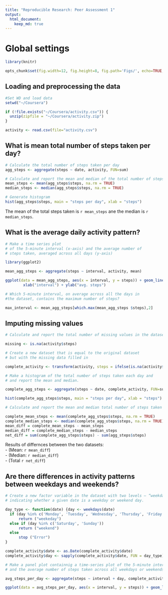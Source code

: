 ```yaml
---
title: "Reproducible Research: Peer Assessment 1"
output: 
  html_document:
    keep_md: true
---
```


# Global settings

```r
library(knitr)

opts_chunk$set(fig.width=12, fig.height=8, fig.path='Figs/', echo=TRUE, eval= TRUE)

```


## Loading and preprocessing the data


```r
#Set WD and load data
setwd("~/Coursera")

if (!file.exists("~/Coursera/activity.csv")) {
  unzip(zipfile = "~/Coursera/activity.zip")
}

activity <- read.csv(file="activity.csv")
```



## What is mean total number of steps taken per day?


```r
# Calculate the total number of steps taken per day
agg_steps <- aggregate(steps ~ date, activity, FUN=sum)

# Calculate and report the mean and median of the total number of steps taken per day
mean_steps <- mean(agg_steps$steps, na.rm = TRUE)
median_steps <- median(agg_steps$steps, na.rm = TRUE)

# Generate histogram
hist(agg_steps$steps, main = "steps per day", xlab = "steps")
```

The mean of the total steps taken is `r mean_steps` ane the median is `r median_steps`.



## What is the average daily activity pattern?

```r
# Make a time series plot
# of the 5-minute interval (x-axis) and the average number of 
# steps taken, averaged across all days (y-axis)

library(ggplot2)

mean_agg_steps <- aggregate(steps ~ interval, activity, mean)

ggplot(data = mean_agg_steps, aes(x = interval, y = steps)) + geom_line() + ggtitle("time series plot") + 
        xlab("interval") + ylab("avg. steps")

```


```r
# Which 5-minute interval, on average across all the days in 
#the dataset, contains the maximum number of steps?

max_interval <- mean_agg_steps[which.max(mean_agg_steps $steps),2]

```


## Imputing missing values

```r
# Calculate and report the total number of missing values in the dataset 

missing <- is.na(activity$steps)

# Create a new dataset that is equal to the original dataset
# but with the missing data filled in

complete_activity <- transform(activity, steps = ifelse(is.na(activity$steps), mean_agg_steps$steps[match(activity$interval, mean_agg_steps$interval)], activity$steps))

# Make a histogram of the total number of steps taken each day and
# and report the mean and median.

complete_agg_steps <- aggregate(steps ~ date, complete_activity, FUN=sum)

hist(complete_agg_steps$steps, main = "steps per day", xlab = "steps")

```


```r
# Calculate and report the mean and median total number of steps taken per day. 

complete_mean_steps <- mean(complete_agg_steps$steps, na.rm = TRUE)
complete_median_steps <- median(complete_agg_steps$steps, na.rm = TRUE)
mean_diff = complete_mean_steps - mean_steps
median_diff = complete_median_steps - median_steps
net_diff = sum(complete_agg_steps$steps) - sum(agg_steps$steps)

```

Results of differnces between the two datasets:  
- (Mean: `r mean_diff`)  
- (Median: `r median_diff`)  
- (Total `r net_diff`)


## Are there differences in activity patterns between weekdays and weekends?

```r
# Create a new factor variable in the dataset with two levels – “weekday” and “weekend” 
# indicating whether a given date is a weekday or weekend day.

day_type <- function(date) {day <- weekdays(date)
  if (day %in% c('Monday', 'Tuesday', 'Wednesday', 'Thursday', 'Friday'))
      return ("weekeday")
  else if (day %in% c('Saturday', 'Sunday'))
      return ("weekend")
  else
      stop ("Error")
}

complete_activity$date <- as.Date(complete_activity$date)
complete_activity$day <- sapply(complete_activity$date, FUN = day_type)

# Make a panel plot containnig a time-series plot of the 5-minute interval
# and the average number of steps taken across all weekdays or weekends

avg_steps_per_day <- aggregate(steps ~ interval + day, complete_activity, mean)

ggplot(data = avg_steps_per_day, aes(x = interval, y = steps)) + geom_line() + facet_grid(day ~ .) + ggtitle("avg. daily steps") + xlab("interval") + ylab("avg. steps")

```


